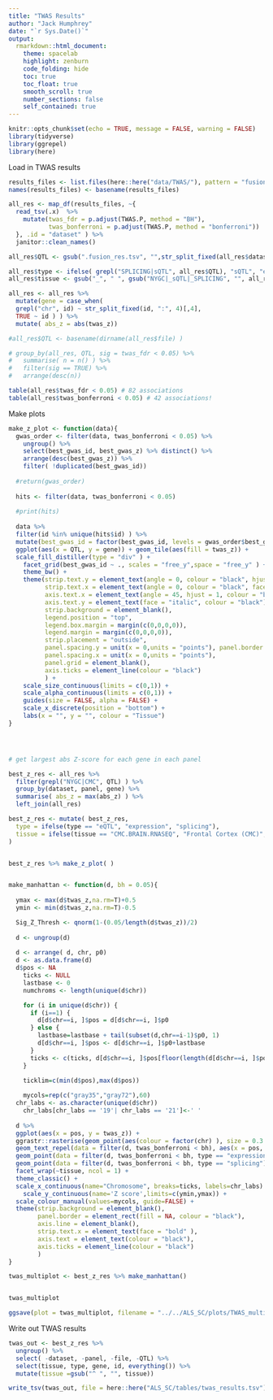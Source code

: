 ```yaml
---
title: "TWAS Results"
author: "Jack Humphrey"
date: "`r Sys.Date()`"
output: 
  rmarkdown::html_document:
    theme: spacelab
    highlight: zenburn
    code_folding: hide
    toc: true
    toc_float: true
    smooth_scroll: true
    number_sections: false
    self_contained: true
---
```


```r
knitr::opts_chunk$set(echo = TRUE, message = FALSE, warning = FALSE)
library(tidyverse)
library(ggrepel)
library(here)
```


Load in TWAS results

```r
results_files <- list.files(here::here("data/TWAS/"), pattern = "fusion_res", full.names = TRUE, recursive = TRUE)
names(results_files) <- basename(results_files)

all_res <- map_df(results_files, ~{
  read_tsv(.x)  %>%
    mutate(twas_fdr = p.adjust(TWAS.P, method = "BH"),
           twas_bonferroni = p.adjust(TWAS.P, method = "bonferroni"))
  }, .id = "dataset" ) %>%
  janitor::clean_names()

all_res$QTL <- gsub(".fusion_res.tsv", "",str_split_fixed(all_res$dataset, "\\.", 2)[,2])

all_res$type <- ifelse( grepl("SPLICING|sQTL", all_res$QTL), "sQTL", "eQTL")
all_res$tissue <- gsub("_", " ", gsub("NYGC|_sQTL|_SPLICING", "", all_res$QTL) )

all_res <- all_res %>% 
  mutate(gene = case_when(
  grepl("chr", id) ~ str_split_fixed(id, ":", 4)[,4],
  TRUE ~ id ) ) %>%
  mutate( abs_z = abs(twas_z))

#all_res$QTL <- basename(dirname(all_res$file) )

# group_by(all_res, QTL, sig = twas_fdr < 0.05) %>%
#   summarise( n = n() ) %>%
#   filter(sig == TRUE) %>%
#   arrange(desc(n))

table(all_res$twas_fdr < 0.05) # 82 associations
table(all_res$twas_bonferroni < 0.05) # 42 associations!
```


Make plots

```r

make_z_plot <- function(data){
  gwas_order <- filter(data, twas_bonferroni < 0.05) %>% 
    ungroup() %>%
    select(best_gwas_id, best_gwas_z) %>% distinct() %>%
    arrange(desc(best_gwas_z)) %>%
    filter( !duplicated(best_gwas_id))
  
  #return(gwas_order)
  
  hits <- filter(data, twas_bonferroni < 0.05)
  
  #print(hits)
  
  data %>%
  filter(id %in% unique(hits$id) ) %>%
  mutate(best_gwas_id = factor(best_gwas_id, levels = gwas_order$best_gwas_id)) %>%
  ggplot(aes(x = QTL, y = gene)) + geom_tile(aes(fill = twas_z)) +
  scale_fill_distiller(type = "div" ) +
    facet_grid(best_gwas_id ~ ., scales = "free_y",space = "free_y" ) +
    theme_bw() +
    theme(strip.text.y = element_text(angle = 0, colour = "black", hjust = 0.5), 
          strip.text.x = element_text(angle = 0, colour = "black", face = "bold"), 
          axis.text.x = element_text(angle = 45, hjust = 1, colour = "black"), 
          axis.text.y = element_text(face = "italic", colour = "black"),
          strip.background = element_blank(), 
          legend.position = "top",
          legend.box.margin = margin(c(0,0,0,0)), 
          legend.margin = margin(c(0,0,0,0)),
          strip.placement = "outside",
          panel.spacing.y = unit(x = 0,units = "points"), panel.border = element_rect(fill = NA, size = 0.2, colour = "black"), 
          panel.spacing.x = unit(x = 0,units = "points"),
          panel.grid = element_blank(),
          axis.ticks = element_line(colour = "black")
          ) +
    scale_size_continuous(limits = c(0,1)) +
    scale_alpha_continuous(limits = c(0,1)) +
    guides(size = FALSE, alpha = FALSE) +
    scale_x_discrete(position = "bottom") +
    labs(x = "", y = "", colour = "Tissue")
}




# get largest abs Z-score for each gene in each panel

best_z_res <- all_res %>%
  filter(grepl("NYGC|CMC", QTL) ) %>%
  group_by(dataset, panel, gene) %>%
  summarise( abs_z = max(abs_z) ) %>%
  left_join(all_res)

best_z_res <- mutate( best_z_res,
  type = ifelse(type == "eQTL", "expression", "splicing"),
  tissue = ifelse(tissue == "CMC.BRAIN.RNASEQ", "Frontal Cortex (CMC)", tissue)
)


best_z_res %>% make_z_plot( )


make_manhattan <- function(d, bh = 0.05){
  
  ymax <- max(d$twas_z,na.rm=T)+0.5
  ymin <- min(d$twas_z,na.rm=T)-0.5

  Sig_Z_Thresh <- qnorm(1-(0.05/length(d$twas_z))/2)
  
  d <- ungroup(d)
  
  d <- arrange( d, chr, p0)
  d <- as.data.frame(d)
  d$pos <- NA
	ticks <- NULL
	lastbase <- 0
	numchroms <- length(unique(d$chr))

	for (i in unique(d$chr)) {
	  if (i==1) {
	    d[d$chr==i, ]$pos = d[d$chr==i, ]$p0
	  }	else {
	    lastbase=lastbase + tail(subset(d,chr==i-1)$p0, 1)
	    d[d$chr==i, ]$pos <- d[d$chr==i, ]$p0+lastbase
	  }
	  ticks <- c(ticks, d[d$chr==i, ]$pos[floor(length(d[d$chr==i, ]$pos)/2)+1])
	}
	
	ticklim=c(min(d$pos),max(d$pos))

	mycols=rep(c("gray35","gray72"),60)
  chr_labs <- as.character(unique(d$chr))
	chr_labs[chr_labs == '19'| chr_labs == '21']<-' '
  
  d %>%
  ggplot(aes(x = pos, y = twas_z)) + 
  ggrastr::rasterise(geom_point(aes(colour = factor(chr) ), size = 0.3 ), dpi = 600 ) +
  geom_text_repel(data = filter(d, twas_bonferroni < bh), aes(x = pos, y = twas_z, label = gene), fontface = "italic" ) + 
  geom_point(data = filter(d, twas_bonferroni < bh, type == "expression"), colour = "forestgreen", size = 1) + 
  geom_point(data = filter(d, twas_bonferroni < bh, type == "splicing"), colour = "blue", size = 1) + 
  facet_wrap(~tissue, ncol = 1) +
  theme_classic() + 
  scale_x_continuous(name="Chromosome", breaks=ticks, labels=chr_labs) +
	scale_y_continuous(name='Z score',limits=c(ymin,ymax)) +
  scale_colour_manual(values=mycols, guide=FALSE) +
  theme(strip.background = element_blank(), 
        panel.border = element_rect(fill = NA, colour = "black"), 
        axis.line = element_blank(),
        strip.text.x = element_text(face = "bold" ),
        axis.text = element_text(colour = "black"),
        axis.ticks = element_line(colour = "black")
        )
}

twas_multiplot <- best_z_res %>% make_manhattan()


twas_multiplot

ggsave(plot = twas_multiplot, filename = "../../ALS_SC/plots/TWAS_multiplot.pdf", height = 8, width = 8)

```


Write out TWAS results

```r
twas_out <- best_z_res %>%
  ungroup() %>%
  select( -dataset, -panel, -file, -QTL) %>%
  select(tissue, type, gene, id, everything()) %>%
  mutate(tissue =gsub("^ ", "", tissue))

write_tsv(twas_out, file = here::here("ALS_SC/tables/twas_results.tsv"))

```

